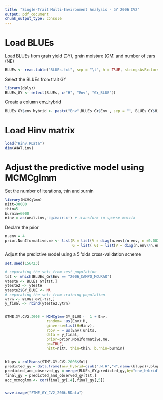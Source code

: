 ---
title: "Single-Trait Multi-Environment Analysis - GY 2006 CV2"
output: pdf_document
chunk_output_type: console
---
# Load BLUEs


Load BLUEs from grain yield (GY), grain moisture (GM) and number of ears (NE)

```{r eval=FALSE, message=FALSE}
BLUEs <- read.table("BLUEs.txt", sep = "\t", h = TRUE, stringsAsFactors = F)
```

Select the BLUEs from trait GY 

```{r eval=FALSE, message=FALSE}
library(dplyr)
BLUEs_GY <- select(BLUEs, c("H", "Env", "GY_BLUE"))
```

Create a column env_hybrid

```{r eval=FALSE, message=FALSE}
BLUEs_GY$env_hybrid <- paste("Env",BLUEs_GY$Env , sep = "", BLUEs_GY$H)
```

# Load Hinv matrix

```{r eval=FALSE, message=FALSE}
load("Hinv.RData")
dim(AHAT.inv)
```


# Adjust the predictive model using MCMCglmm


Set the number of iterations, thin and burnin

```{r eval=FALSE, message=FALSE}
library(MCMCglmm)
nitt=30000
thin=5
burnin=6000
Hinv = as(AHAT.inv,"dgCMatrix") # transform to sparse matrix
```

Declare the prior

```{r eval=FALSE, message=FALSE}
n.env = 4
prior.NonIformative.me <- list(R = list(V = diag(n.env)/n.env, n =0.002), 
                               G = list( G1 = list(V = diag(n.env)/n.env, n = 0.002)))
```


Adjust the predictive model using a 5 folds cross-validation scheme

```{r, eval=FALSE, message=FALSE}
set.seed(156423) 

# separating the sets from test population
tst <- which(BLUEs_GY$Env == "2006_CAMPO_MOURAO")
yteste <- BLUEs_GY[tst,]
yteste2 <- yteste
yteste2$GY_BLUE <- NA
# separating the sets from training population
ytrn <- BLUEs_GY[-tst,]
y_final <- rbind(yteste2,ytrn)


STME.GY.CV2.2006 = MCMCglmm(GY_BLUE ~ -1 + Env,
                   random= ~us(Env):H,
                   ginverse=list(H=Hinv),
                   rcov = ~ us(Env):units,
                   data = y_final, 
                   prior=prior.NonIformative.me,
                   pr=TRUE,
                   nitt=nitt, thin=thin, burnin=burnin)
  
   
blups = colMeans(STME.GY.CV2.2006$Sol)
predicted_gy = data.frame(env_hybrid=gsub(".H.H","H",names(blups)),blups)
predicted_and_observed_gy = merge(BLUEs_GY,predicted_gy,by="env_hybrid")
final_gy = predicted_and_observed_gy[tst,]
acc_mcmcglmm <- cor(final_gy[,4],final_gy[,5])


save.image("STME_GY_CV2_2006.RData")  
```



